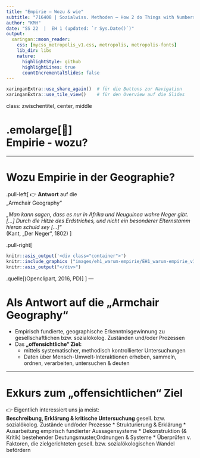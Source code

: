 ```yaml
---
title: "Empirie – Wozu & wie"
subtitle: "716408 | Sozialwiss. Methoden – How 2 do Things with Numbers"
author: "KMH"
date: "SS 22  |  EH 1 (updated: `r Sys.Date()`)"
output:
  xaringan::moon_reader:
    css: [mycss_metropolis_v1.css, metropolis, metropolis-fonts]
    lib_dir: libs
    nature:
      highlightStyle: github
      highlightLines: true
      countIncrementalSlides: false
---
```

```r
xaringanExtra::use_share_again()  # für die Buttons zur Navigation
xaringanExtra::use_tile_view()    # für den Overview auf die Slides
```
class: zwischentitel, center, middle

# .emolarge[🤔]<br> Empirie - wozu?

---

# Wozu Empirie in der Geographie?

.pull-left[
👉 **Antwort** auf die  
„Armchair Geography“

*„Man kann sagen, dass es nur in Afrika und Neuguinea wahre Neger gibt. […] Durch die Hitze des Erdstriches, und nicht ein besonderer Elternstamm hieran schuld sey […]“*  
(Kant, „Der Neger“, 1802)
]

.pull-right[
```r
knitr::asis_output('<div class="container">')
knitr::include_graphics ("images/eh1_warum-empirie/EH1_warum-empirie_v1_S2_1.png")
knitr::asis_output("</div>")
```

.quelle[(Openclipart, 2016, PD)]
]
---

# Als Antwort auf die „Armchair Geography“

* Empirisch fundierte, geographische Erkenntnisgewinnung zu gesellschaftlichen bzw. sozialökolog. Zuständen und/oder Prozessen
* Das **„offensichtliche“ Ziel:**
    + mittels systematischer, methodisch kontrollierter Untersuchungen
    + Daten über Mensch-Umwelt-Interaktionen erheben, sammeln, ordnen, verarbeiten, untersuchen & deuten

---

# Exkurs zum „offensichtlichen“ Ziel

👉 Eigentlich interessiert uns ja meist:  
**Beschreibung, Erklärung & kritische Untersuchung** gesell. bzw. sozialökolog. Zustände und/oder Prozesse
* Strukturierung & Erklärung
* Ausarbeitung empirisch fundierter Aussagensysteme
* Dekonstruktion (& Kritik) bestehender Deutungsmuster,Ordnungen & Systeme
* Überprüfen v. Faktoren, die zielgerichteten gesell. bzw. sozialökologischen Wandel befördern
